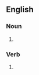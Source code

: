 ==English==

===Noun===
{{head|en|noun form}}

# {{plural of|en|wheeze}}

===Verb===
{{head|en|verb form}}

# {{en-third-person singular of|wheeze}}